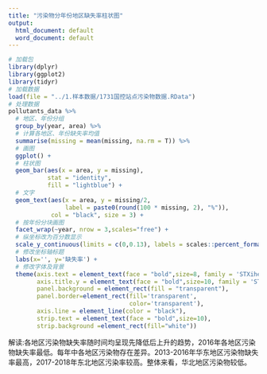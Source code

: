 ```yaml
---
title: "污染物分年份地区缺失率柱状图"
output:
  html_document: default
  word_document: default
---
```


```r
# 加载包
library(dplyr)
library(ggplot2)
library(tidyr)
# 加载数据
load(file = "../1.样本数据/1731国控站点污染物数据.RData")
# 处理数据
pollutants_data %>%
  # 地区、年份分组
  group_by(year, area) %>%
  # 计算各地区、年份缺失率均值
  summarise(missing = mean(missing, na.rm = T)) %>%
  # 画图
  ggplot() +
  # 柱状图
  geom_bar(aes(x = area, y = missing), 
           stat = "identity", 
           fill = "lightblue") +
  # 文字
  geom_text(aes(x = area, y = missing/2,
                label = paste0(round(100 * missing, 2), "%")),
            col = "black", size = 3) +
  # 按年份分块画图
  facet_wrap(~year, nrow = 3,scales="free") +
  # 纵坐标改为百分数显示
  scale_y_continuous(limits = c(0,0.13), labels = scales::percent_format()) +
  # 修改坐标轴标题
  labs(x='', y='缺失率') +
  # 修改字体及背景
  theme(axis.text = element_text(face = "bold",size=8, family = 'STXihei'), 
        axis.title.y = element_text(face = "bold",size=10, family = 'STXihei'),
        panel.background = element_rect(fill = "transparent"),
        panel.border=element_rect(fill='transparent', 
                                  color='transparent'),
        axis.line = element_line(color = "black"),
        strip.text = element_text(face = "bold",size=10),
        strip.background =element_rect(fill="white"))
```


解读:各地区污染物缺失率随时间均呈现先降低后上升的趋势，2016年各地区污染物缺失率最低。每年中各地区污染物存在差异。2013-2016年华东地区污染物缺失率最高，2017-2018年东北地区污染率较高。整体来看，华北地区污染物较低。